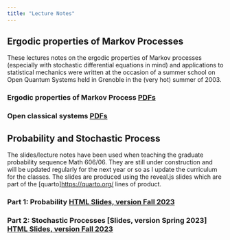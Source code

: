 ```yaml
---
title: "Lecture Notes"
---
```


## Ergodic properties of Markov Processes 

These lectures notes on the ergodic properties of Markov processes (especially with stochastic differential equations in mind) and applications to statistical mechanics 
were written at the occasion of  a summer school on Open Quantum Systems held in Grenoble in the (very hot) summer of 2003. 

###  Ergodic properties of Markov Process   [PDFs](pdf/EMP.pdf)

### Open classical systems  [PDFs](pdf/OCP.pdf.pdf)





## Probability and Stochastic Process


The slides/lecture notes have been used when teaching the graduate probability sequence Math 606/06. They are still under construction and will be updated regularly
for the next year or so as I update the curriculum for the classes.  The slides are produced using the reveal.js slides which are part of the [quarto]<https://quarto.org/>
lines of product.  


### Part 1: Probability   [HTML Slides, version Fall 2023](html/Probabilitymodels.html)

### Part 2: Stochastic Processes [Slides, version Spring 2023] [HTML Slides, version Fall 2023](html/Stochasticsprocesses.html)